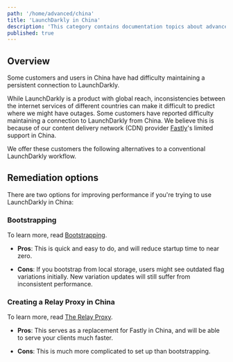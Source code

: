 ```yaml
---
path: '/home/advanced/china'
title: 'LaunchDarkly in China'
description: 'This category contains documentation topics about advanced concepts in LaunchDarkly.'
published: true
---
```


## Overview

Some customers and users in China have had difficulty maintaining a persistent connection to LaunchDarkly.

While LaunchDarkly is a product with global reach, inconsistencies between the internet services of different countries can make it difficult to predict where we might have outages. Some customers have reported difficulty maintaining a connection to LaunchDarkly from China. We believe this is because of our content delivery network (CDN) provider [Fastly](https://www.fastly.com/)'s limited support in China.

We offer these customers the following alternatives to a conventional LaunchDarkly workflow.

## Remediation options

There are two options for improving performance if you're trying to use LaunchDarkly in China:

### Bootstrapping

To learn more, read [Bootstrapping](/sdk/features/bootstrapping#javascript).

- **Pros**: This is quick and easy to do, and will reduce startup time to near zero.

- **Cons**: If you bootstrap from local storage, users might see outdated flag variations initially. New variation updates will still suffer from inconsistent performance.

### Creating a Relay Proxy in China

To learn more, read [The Relay Proxy](/home/relay-proxy).

- **Pros**: This serves as a replacement for Fastly in China, and will be able to serve your clients much faster.

- **Cons**: This is much more complicated to set up than bootstrapping.
